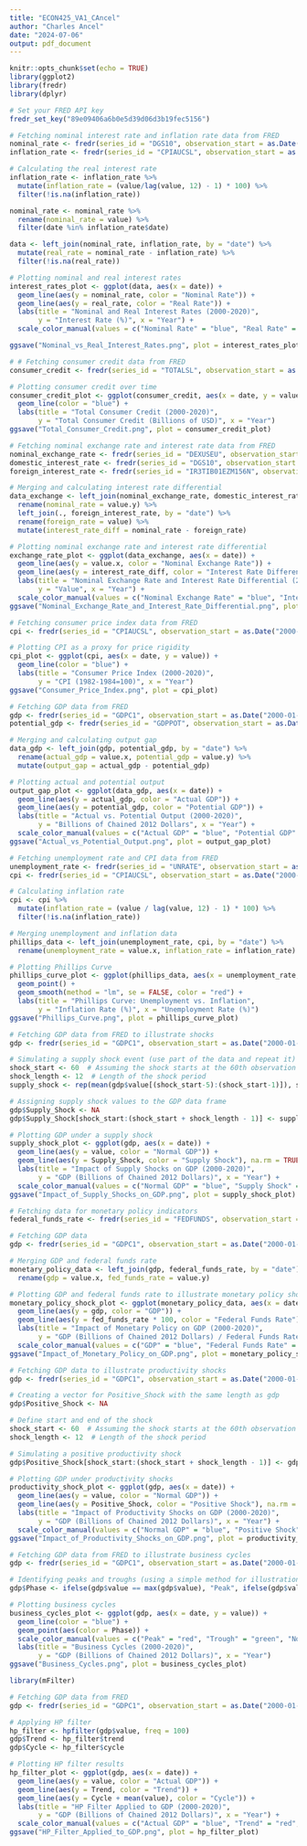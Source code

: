 ```yaml
---
title: "ECON425_VA1_CAncel"
author: "Charles Ancel"
date: "2024-07-06"
output: pdf_document
---
```


```r
knitr::opts_chunk$set(echo = TRUE)
library(ggplot2)
library(fredr)
library(dplyr)

# Set your FRED API key
fredr_set_key("89e09406a6b0e5d39d06d3b19fec5156")

```

```r
# Fetching nominal interest rate and inflation rate data from FRED
nominal_rate <- fredr(series_id = "DGS10", observation_start = as.Date("2000-01-01"))
inflation_rate <- fredr(series_id = "CPIAUCSL", observation_start = as.Date("2000-01-01"))

# Calculating the real interest rate
inflation_rate <- inflation_rate %>%
  mutate(inflation_rate = (value/lag(value, 12) - 1) * 100) %>%
  filter(!is.na(inflation_rate))

nominal_rate <- nominal_rate %>%
  rename(nominal_rate = value) %>%
  filter(date %in% inflation_rate$date)

data <- left_join(nominal_rate, inflation_rate, by = "date") %>%
  mutate(real_rate = nominal_rate - inflation_rate) %>%
  filter(!is.na(real_rate))

# Plotting nominal and real interest rates
interest_rates_plot <- ggplot(data, aes(x = date)) +
  geom_line(aes(y = nominal_rate, color = "Nominal Rate")) +
  geom_line(aes(y = real_rate, color = "Real Rate")) +
  labs(title = "Nominal and Real Interest Rates (2000-2020)",
       y = "Interest Rate (%)", x = "Year") +
  scale_color_manual(values = c("Nominal Rate" = "blue", "Real Rate" = "red"))

ggsave("Nominal_vs_Real_Interest_Rates.png", plot = interest_rates_plot)

```

```r
# # Fetching consumer credit data from FRED
consumer_credit <- fredr(series_id = "TOTALSL", observation_start = as.Date("2000-01-01"))

# Plotting consumer credit over time
consumer_credit_plot <- ggplot(consumer_credit, aes(x = date, y = value)) +
  geom_line(color = "blue") +
  labs(title = "Total Consumer Credit (2000-2020)",
       y = "Total Consumer Credit (Billions of USD)", x = "Year")
ggsave("Total_Consumer_Credit.png", plot = consumer_credit_plot)

```

```r
# Fetching nominal exchange rate and interest rate data from FRED
nominal_exchange_rate <- fredr(series_id = "DEXUSEU", observation_start = as.Date("2000-01-01"))
domestic_interest_rate <- fredr(series_id = "DGS10", observation_start = as.Date("2000-01-01"))
foreign_interest_rate <- fredr(series_id = "IR3TIB01EZM156N", observation_start = as.Date("2000-01-01"))

# Merging and calculating interest rate differential
data_exchange <- left_join(nominal_exchange_rate, domestic_interest_rate, by = "date") %>%
  rename(nominal_rate = value.y) %>%
  left_join(., foreign_interest_rate, by = "date") %>%
  rename(foreign_rate = value) %>%
  mutate(interest_rate_diff = nominal_rate - foreign_rate)

# Plotting nominal exchange rate and interest rate differential
exchange_rate_plot <- ggplot(data_exchange, aes(x = date)) +
  geom_line(aes(y = value.x, color = "Nominal Exchange Rate")) +
  geom_line(aes(y = interest_rate_diff, color = "Interest Rate Differential")) +
  labs(title = "Nominal Exchange Rate and Interest Rate Differential (2000-2020)",
       y = "Value", x = "Year") +
  scale_color_manual(values = c("Nominal Exchange Rate" = "blue", "Interest Rate Differential" = "red"))
ggsave("Nominal_Exchange_Rate_and_Interest_Rate_Differential.png", plot = exchange_rate_plot)

```

```r
# Fetching consumer price index data from FRED
cpi <- fredr(series_id = "CPIAUCSL", observation_start = as.Date("2000-01-01"))

# Plotting CPI as a proxy for price rigidity
cpi_plot <- ggplot(cpi, aes(x = date, y = value)) +
  geom_line(color = "blue") +
  labs(title = "Consumer Price Index (2000-2020)",
       y = "CPI (1982-1984=100)", x = "Year")
ggsave("Consumer_Price_Index.png", plot = cpi_plot)

```

```r
# Fetching GDP data from FRED
gdp <- fredr(series_id = "GDPC1", observation_start = as.Date("2000-01-01"))
potential_gdp <- fredr(series_id = "GDPPOT", observation_start = as.Date("2000-01-01"))

# Merging and calculating output gap
data_gdp <- left_join(gdp, potential_gdp, by = "date") %>%
  rename(actual_gdp = value.x, potential_gdp = value.y) %>%
  mutate(output_gap = actual_gdp - potential_gdp)

# Plotting actual and potential output
output_gap_plot <- ggplot(data_gdp, aes(x = date)) +
  geom_line(aes(y = actual_gdp, color = "Actual GDP")) +
  geom_line(aes(y = potential_gdp, color = "Potential GDP")) +
  labs(title = "Actual vs. Potential Output (2000-2020)",
       y = "Billions of Chained 2012 Dollars", x = "Year") +
  scale_color_manual(values = c("Actual GDP" = "blue", "Potential GDP" = "red"))
ggsave("Actual_vs_Potential_Output.png", plot = output_gap_plot)
```

```r
# Fetching unemployment rate and CPI data from FRED
unemployment_rate <- fredr(series_id = "UNRATE", observation_start = as.Date("2000-01-01"))
cpi <- fredr(series_id = "CPIAUCSL", observation_start = as.Date("2000-01-01"))

# Calculating inflation rate
cpi <- cpi %>%
  mutate(inflation_rate = (value / lag(value, 12) - 1) * 100) %>%
  filter(!is.na(inflation_rate))

# Merging unemployment and inflation data
phillips_data <- left_join(unemployment_rate, cpi, by = "date") %>%
  rename(unemployment_rate = value.x, inflation_rate = inflation_rate)

# Plotting Phillips Curve
phillips_curve_plot <- ggplot(phillips_data, aes(x = unemployment_rate, y = inflation_rate)) +
  geom_point() +
  geom_smooth(method = "lm", se = FALSE, color = "red") +
  labs(title = "Phillips Curve: Unemployment vs. Inflation",
       y = "Inflation Rate (%)", x = "Unemployment Rate (%)")
ggsave("Phillips_Curve.png", plot = phillips_curve_plot)

```

```r
# Fetching GDP data from FRED to illustrate shocks
gdp <- fredr(series_id = "GDPC1", observation_start = as.Date("2000-01-01"))

# Simulating a supply shock event (use part of the data and repeat it)
shock_start <- 60  # Assuming the shock starts at the 60th observation
shock_length <- 12  # Length of the shock period
supply_shock <- rep(mean(gdp$value[(shock_start-5):(shock_start-1)]), shock_length)

# Assigning supply shock values to the GDP data frame
gdp$Supply_Shock <- NA
gdp$Supply_Shock[shock_start:(shock_start + shock_length - 1)] <- supply_shock

# Plotting GDP under a supply shock
supply_shock_plot <- ggplot(gdp, aes(x = date)) +
  geom_line(aes(y = value, color = "Normal GDP")) +
  geom_line(aes(y = Supply_Shock, color = "Supply Shock"), na.rm = TRUE) +
  labs(title = "Impact of Supply Shocks on GDP (2000-2020)",
       y = "GDP (Billions of Chained 2012 Dollars)", x = "Year") +
  scale_color_manual(values = c("Normal GDP" = "blue", "Supply Shock" = "red"))
ggsave("Impact_of_Supply_Shocks_on_GDP.png", plot = supply_shock_plot)

```


```r
# Fetching data for monetary policy indicators
federal_funds_rate <- fredr(series_id = "FEDFUNDS", observation_start = as.Date("2000-01-01"))

# Fetching GDP data
gdp <- fredr(series_id = "GDPC1", observation_start = as.Date("2000-01-01"))

# Merging GDP and federal funds rate
monetary_policy_data <- left_join(gdp, federal_funds_rate, by = "date") %>%
  rename(gdp = value.x, fed_funds_rate = value.y)

# Plotting GDP and federal funds rate to illustrate monetary policy shocks
monetary_policy_shock_plot <- ggplot(monetary_policy_data, aes(x = date)) +
  geom_line(aes(y = gdp, color = "GDP")) +
  geom_line(aes(y = fed_funds_rate * 100, color = "Federal Funds Rate"), linetype = "dashed") +
  labs(title = "Impact of Monetary Policy on GDP (2000-2020)",
       y = "GDP (Billions of Chained 2012 Dollars) / Federal Funds Rate (%)", x = "Year") +
  scale_color_manual(values = c("GDP" = "blue", "Federal Funds Rate" = "red"))
ggsave("Impact_of_Monetary_Policy_on_GDP.png", plot = monetary_policy_shock_plot)

```

```r
# Fetching GDP data to illustrate productivity shocks
gdp <- fredr(series_id = "GDPC1", observation_start = as.Date("2000-01-01"))

# Creating a vector for Positive_Shock with the same length as gdp
gdp$Positive_Shock <- NA

# Define start and end of the shock
shock_start <- 60  # Assuming the shock starts at the 60th observation
shock_length <- 12  # Length of the shock period

# Simulating a positive productivity shock
gdp$Positive_Shock[shock_start:(shock_start + shock_length - 1)] <- gdp$value[shock_start:(shock_start + shock_length - 1)] * 1.1  # 10% increase

# Plotting GDP under productivity shocks
productivity_shock_plot <- ggplot(gdp, aes(x = date)) +
  geom_line(aes(y = value, color = "Normal GDP")) +
  geom_line(aes(y = Positive_Shock, color = "Positive Shock"), na.rm = TRUE) +
  labs(title = "Impact of Productivity Shocks on GDP (2000-2020)",
       y = "GDP (Billions of Chained 2012 Dollars)", x = "Year") +
  scale_color_manual(values = c("Normal GDP" = "blue", "Positive Shock" = "green"))
ggsave("Impact_of_Productivity_Shocks_on_GDP.png", plot = productivity_shock_plot)

```

```r
# Fetching GDP data from FRED to illustrate business cycles
gdp <- fredr(series_id = "GDPC1", observation_start = as.Date("2000-01-01"))

# Identifying peaks and troughs (using a simple method for illustration)
gdp$Phase <- ifelse(gdp$value == max(gdp$value), "Peak", ifelse(gdp$value == min(gdp$value), "Trough", "Normal"))

# Plotting business cycles
business_cycles_plot <- ggplot(gdp, aes(x = date, y = value)) +
  geom_line(color = "blue") +
  geom_point(aes(color = Phase)) +
  scale_color_manual(values = c("Peak" = "red", "Trough" = "green", "Normal" = "blue")) +
  labs(title = "Business Cycles (2000-2020)",
       y = "GDP (Billions of Chained 2012 Dollars)", x = "Year")
ggsave("Business_Cycles.png", plot = business_cycles_plot)

```

```r
library(mFilter)

# Fetching GDP data from FRED
gdp <- fredr(series_id = "GDPC1", observation_start = as.Date("2000-01-01"))

# Applying HP filter
hp_filter <- hpfilter(gdp$value, freq = 100)
gdp$Trend <- hp_filter$trend
gdp$Cycle <- hp_filter$cycle

# Plotting HP filter results
hp_filter_plot <- ggplot(gdp, aes(x = date)) +
  geom_line(aes(y = value, color = "Actual GDP")) +
  geom_line(aes(y = Trend, color = "Trend")) +
  geom_line(aes(y = Cycle + mean(value), color = "Cycle")) +
  labs(title = "HP Filter Applied to GDP (2000-2020)",
       y = "GDP (Billions of Chained 2012 Dollars)", x = "Year") +
  scale_color_manual(values = c("Actual GDP" = "blue", "Trend" = "red", "Cycle" = "green"))
ggsave("HP_Filter_Applied_to_GDP.png", plot = hp_filter_plot)

```
